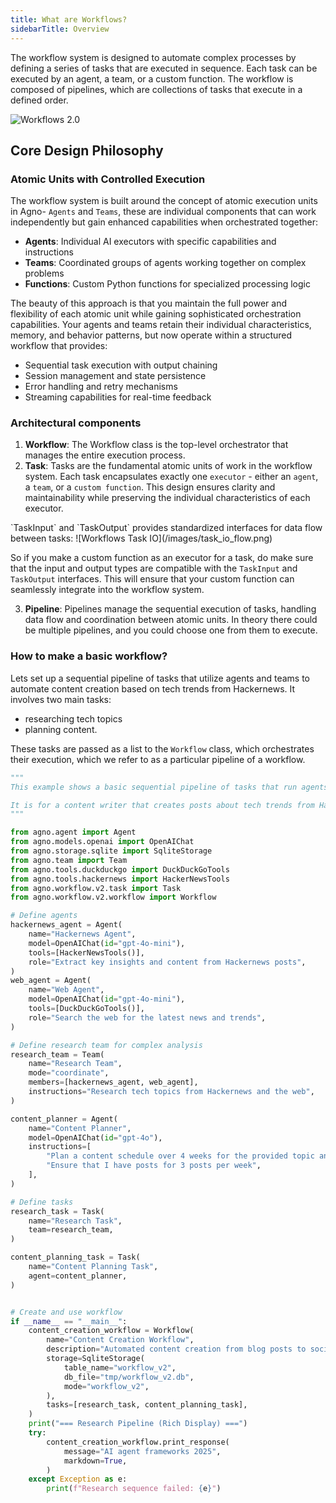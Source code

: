 ```yaml
---
title: What are Workflows?
sidebarTitle: Overview
---
```


The workflow system is designed to automate complex processes by defining a series of tasks that are executed in sequence. Each task can be executed by an agent, a team, or a custom function. The workflow is composed of pipelines, which are collections of tasks that execute in a defined order.

![Workflows 2.0](/images//workflows_v2_flow.png)

## Core Design Philosophy

### Atomic Units with Controlled Execution
The workflow system is built around the concept of atomic execution units in Agno- `Agents` and `Teams`, these are individual components that can work independently but gain enhanced capabilities when orchestrated together:
- **Agents**: Individual AI executors with specific capabilities and instructions
- **Teams**: Coordinated groups of agents working together on complex problems
- **Functions**: Custom Python functions for specialized processing logic

The beauty of this approach is that you maintain the full power and flexibility of each atomic unit while gaining sophisticated orchestration capabilities. Your agents and teams retain their individual characteristics, memory, and behavior patterns, but now operate within a structured workflow that provides:
- Sequential task execution with output chaining
- Session management and state persistence
- Error handling and retry mechanisms
- Streaming capabilities for real-time feedback


### Architectural components
1. **Workflow**: The Workflow class is the top-level orchestrator that manages the entire execution process.
2. **Task**: Tasks are the fundamental atomic units of work in the workflow system. Each task encapsulates exactly one `executor` - either an `agent`, a `team`, or a `custom function`. This design ensures clarity and maintainability while preserving the individual characteristics of each executor.

<Note>
`TaskInput` and `TaskOutput` provides standardized interfaces for data flow between tasks:
![Workflows Task IO](/images/task_io_flow.png)

So if you make a custom function as an executor for a task, do make sure that the input and output types are compatible with the `TaskInput` and `TaskOutput` interfaces. This will ensure that your custom function can seamlessly integrate into the workflow system.
</Note>

3. **Pipeline**: Pipelines manage the sequential execution of tasks, handling data flow and coordination between atomic units.
In theory there could be multiple pipelines, and you could choose one from them to execute.

### How to make a basic workflow?

Lets set up a sequential pipeline of tasks that utilize agents and teams to automate content creation based on tech trends from Hackernews.
It involves two main tasks: 
- researching tech topics
- planning content. 

These tasks are passed as a list to the `Workflow` class, which orchestrates their execution, which we refer to as a particular pipeline of a workflow.

```python basic_hackernews_workflow.py
"""
This example shows a basic sequential pipeline of tasks that run agents and teams.

It is for a content writer that creates posts about tech trends from Hackernews.
"""

from agno.agent import Agent
from agno.models.openai import OpenAIChat
from agno.storage.sqlite import SqliteStorage
from agno.team import Team
from agno.tools.duckduckgo import DuckDuckGoTools
from agno.tools.hackernews import HackerNewsTools
from agno.workflow.v2.task import Task
from agno.workflow.v2.workflow import Workflow

# Define agents
hackernews_agent = Agent(
    name="Hackernews Agent",
    model=OpenAIChat(id="gpt-4o-mini"),
    tools=[HackerNewsTools()],
    role="Extract key insights and content from Hackernews posts",
)
web_agent = Agent(
    name="Web Agent",
    model=OpenAIChat(id="gpt-4o-mini"),
    tools=[DuckDuckGoTools()],
    role="Search the web for the latest news and trends",
)

# Define research team for complex analysis
research_team = Team(
    name="Research Team",
    mode="coordinate",
    members=[hackernews_agent, web_agent],
    instructions="Research tech topics from Hackernews and the web",
)

content_planner = Agent(
    name="Content Planner",
    model=OpenAIChat(id="gpt-4o"),
    instructions=[
        "Plan a content schedule over 4 weeks for the provided topic and research content",
        "Ensure that I have posts for 3 posts per week",
    ],
)

# Define tasks
research_task = Task(
    name="Research Task",
    team=research_team,
)

content_planning_task = Task(
    name="Content Planning Task",
    agent=content_planner,
)


# Create and use workflow
if __name__ == "__main__":
    content_creation_workflow = Workflow(
        name="Content Creation Workflow",
        description="Automated content creation from blog posts to social media",
        storage=SqliteStorage(
            table_name="workflow_v2",
            db_file="tmp/workflow_v2.db",
            mode="workflow_v2",
        ),
        tasks=[research_task, content_planning_task],
    )
    print("=== Research Pipeline (Rich Display) ===")
    try:
        content_creation_workflow.print_response(
            message="AI agent frameworks 2025",
            markdown=True,
        )
    except Exception as e:
        print(f"Research sequence failed: {e}")
```